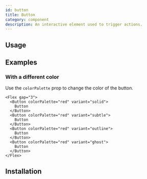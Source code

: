 ```yaml
---
id: button
title: Button
category: component
description: An interactive element used to trigger actions.
---
```



## Usage

<ComponentPreview />

## Examples

### With a different color

Use the `colorPalette` prop to change the color of the button.

```tsx live
<Flex gap="3">
  <Button colorPalette="red" variant="solid">
    Button
  </Button>
  <Button colorPalette="red" variant="subtle">
    Button
  </Button>
  <Button colorPalette="red" variant="outline">
    Button
  </Button>
  <Button colorPalette="red" variant="ghost">
    Button
  </Button>
</Flex>
```

## Installation

<InstallationGuide />
